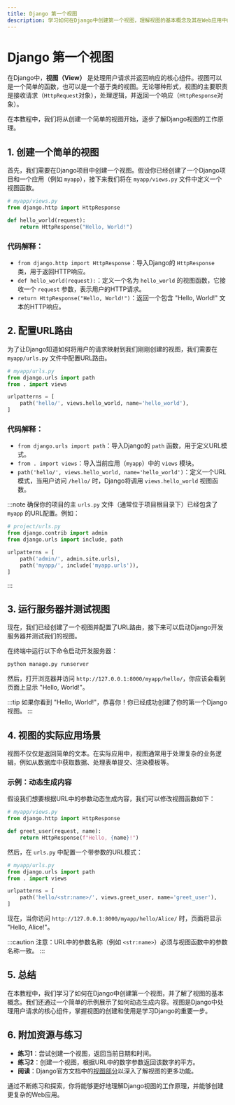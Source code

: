 ```yaml
---
title: Django 第一个视图
description: 学习如何在Django中创建第一个视图，理解视图的基本概念及其在Web应用中的作用。
---
```


# Django 第一个视图

在Django中，**视图（View）** 是处理用户请求并返回响应的核心组件。视图可以是一个简单的函数，也可以是一个基于类的视图。无论哪种形式，视图的主要职责是接收请求（`HttpRequest`对象），处理逻辑，并返回一个响应（`HttpResponse`对象）。

在本教程中，我们将从创建一个简单的视图开始，逐步了解Django视图的工作原理。

## 1. 创建一个简单的视图

首先，我们需要在Django项目中创建一个视图。假设你已经创建了一个Django项目和一个应用（例如 `myapp`），接下来我们将在 `myapp/views.py` 文件中定义一个视图函数。

```python
# myapp/views.py
from django.http import HttpResponse

def hello_world(request):
    return HttpResponse("Hello, World!")
```

### 代码解释：
- `from django.http import HttpResponse`：导入Django的 `HttpResponse` 类，用于返回HTTP响应。
- `def hello_world(request):`：定义一个名为 `hello_world` 的视图函数，它接收一个 `request` 参数，表示用户的HTTP请求。
- `return HttpResponse("Hello, World!")`：返回一个包含 "Hello, World!" 文本的HTTP响应。

## 2. 配置URL路由

为了让Django知道如何将用户的请求映射到我们刚刚创建的视图，我们需要在 `myapp/urls.py` 文件中配置URL路由。

```python
# myapp/urls.py
from django.urls import path
from . import views

urlpatterns = [
    path('hello/', views.hello_world, name='hello_world'),
]
```

### 代码解释：
- `from django.urls import path`：导入Django的 `path` 函数，用于定义URL模式。
- `from . import views`：导入当前应用（`myapp`）中的 `views` 模块。
- `path('hello/', views.hello_world, name='hello_world')`：定义一个URL模式，当用户访问 `/hello/` 时，Django将调用 `views.hello_world` 视图函数。

:::note
确保你的项目的主 `urls.py` 文件（通常位于项目根目录下）已经包含了 `myapp` 的URL配置。例如：
```python
# project/urls.py
from django.contrib import admin
from django.urls import include, path

urlpatterns = [
    path('admin/', admin.site.urls),
    path('myapp/', include('myapp.urls')),
]
```
:::

## 3. 运行服务器并测试视图

现在，我们已经创建了一个视图并配置了URL路由，接下来可以启动Django开发服务器并测试我们的视图。

在终端中运行以下命令启动开发服务器：

```bash
python manage.py runserver
```

然后，打开浏览器并访问 `http://127.0.0.1:8000/myapp/hello/`，你应该会看到页面上显示 "Hello, World!"。

:::tip
如果你看到 "Hello, World!"，恭喜你！你已经成功创建了你的第一个Django视图。
:::

## 4. 视图的实际应用场景

视图不仅仅是返回简单的文本。在实际应用中，视图通常用于处理复杂的业务逻辑，例如从数据库中获取数据、处理表单提交、渲染模板等。

### 示例：动态生成内容

假设我们想要根据URL中的参数动态生成内容，我们可以修改视图函数如下：

```python
# myapp/views.py
from django.http import HttpResponse

def greet_user(request, name):
    return HttpResponse(f"Hello, {name}!")
```

然后，在 `urls.py` 中配置一个带参数的URL模式：

```python
# myapp/urls.py
from django.urls import path
from . import views

urlpatterns = [
    path('hello/<str:name>/', views.greet_user, name='greet_user'),
]
```

现在，当你访问 `http://127.0.0.1:8000/myapp/hello/Alice/` 时，页面将显示 "Hello, Alice!"。

:::caution
注意：URL中的参数名称（例如 `<str:name>`）必须与视图函数中的参数名称一致。
:::

## 5. 总结

在本教程中，我们学习了如何在Django中创建第一个视图，并了解了视图的基本概念。我们还通过一个简单的示例展示了如何动态生成内容。视图是Django中处理用户请求的核心组件，掌握视图的创建和使用是学习Django的重要一步。

## 6. 附加资源与练习

- **练习1**：尝试创建一个视图，返回当前日期和时间。
- **练习2**：创建一个视图，根据URL中的数字参数返回该数字的平方。
- **阅读**：Django官方文档中的[视图部分](https://docs.djangoproject.com/en/stable/topics/http/views/)以深入了解视图的更多功能。

通过不断练习和探索，你将能够更好地理解Django视图的工作原理，并能够创建更复杂的Web应用。